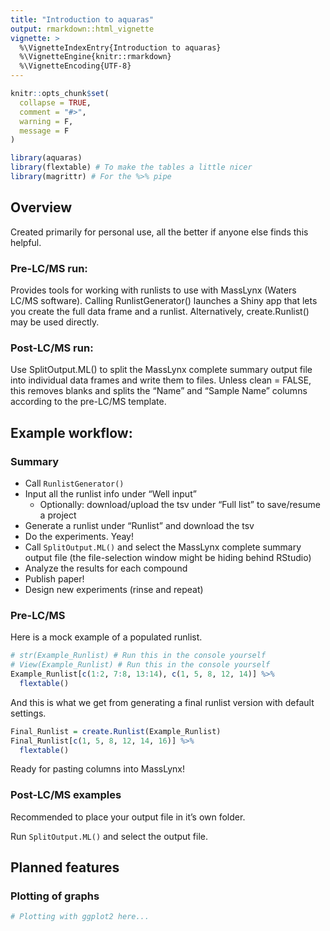 ```yaml
---
title: "Introduction to aquaras"
output: rmarkdown::html_vignette
vignette: >
  %\VignetteIndexEntry{Introduction to aquaras}
  %\VignetteEngine{knitr::rmarkdown}
  %\VignetteEncoding{UTF-8}
---
```


```r
knitr::opts_chunk$set(
  collapse = TRUE,
  comment = "#>",
  warning = F,
  message = F
)
```

```r
library(aquaras)
library(flextable) # To make the tables a little nicer
library(magrittr) # For the %>% pipe
```
## Overview
Created primarily for personal use, all the better if anyone else finds this helpful.  

### Pre-LC/MS run:
Provides tools for working with runlists to use with MassLynx (Waters LC/MS software).  Calling RunlistGenerator() launches a Shiny app that lets you create the full data frame and a runlist. Alternatively, create.Runlist() may be used directly.

### Post-LC/MS run: 
Use SplitOutput.ML() to split the MassLynx complete summary output file into individual data frames and write them to files. Unless clean = FALSE, this removes blanks and splits the "Name" and "Sample Name" columns according to the pre-LC/MS template.

## Example workflow:

### Summary
* Call `RunlistGenerator()`
* Input all the runlist info under "Well input"
  * Optionally: download/upload the tsv under "Full list" to save/resume a project
* Generate a runlist under "Runlist" and download the tsv
* Do the experiments. Yeay!
* Call `SplitOutput.ML()` and select the MassLynx complete summary output file (the file-selection window might be hiding behind RStudio)
* Analyze the results for each compound
* Publish paper!
* Design new experiments (rinse and repeat)

### Pre-LC/MS
Here is a mock example of a populated runlist.
```r
# str(Example_Runlist) # Run this in the console yourself
# View(Example_Runlist) # Run this in the console yourself
Example_Runlist[c(1:2, 7:8, 13:14), c(1, 5, 8, 12, 14)] %>%
  flextable()
```

And this is what we get from generating a final runlist version with default settings.
```r
Final_Runlist = create.Runlist(Example_Runlist)
Final_Runlist[c(1, 5, 8, 12, 14, 16)] %>%
  flextable()
```

Ready for pasting columns into MassLynx!

### Post-LC/MS examples
Recommended to place your output file in it's own folder.

Run `SplitOutput.ML()` and select the output file.

## Planned features

### Plotting of graphs

```r
# Plotting with ggplot2 here...
```

